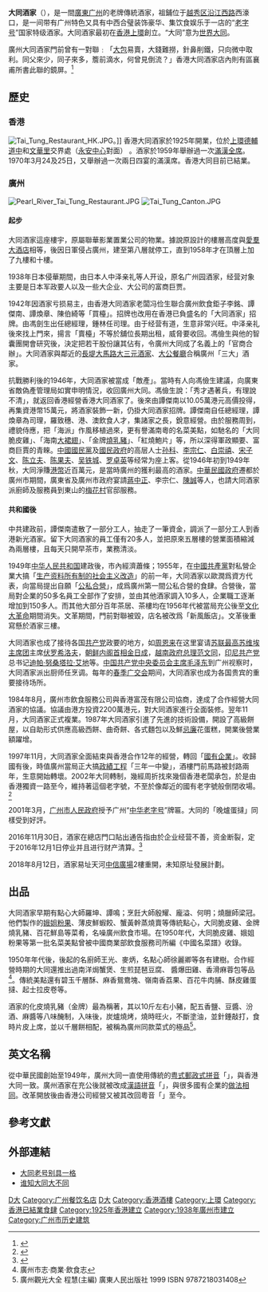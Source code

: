 {{Infobox Restaurant
| name              = 大同酒家
| image             = 
| image_width       = 
| image_caption     = 
| slogan            =
| logo              = 
| logo_width        = 
| established       = 1938年
| current-owner     = 广州饮食服务企业集团有限公司
| head-chef         = 
| food-type         = [[粵菜|粵菜]]
| dress-code        = 
| rating            = 
| country           = {{PRC}}
| street-address    = [[沿江西路|沿江西路]]63、65、67、69號
| city              = [[廣州市|廣州市]]
| state             = [[廣東省|廣東省]]
| zip               = 
| seating-capacity  = 
| reservations      = 
| other-locations   = 2018年8月易址天河[[廣州中信廣場|中信廣場]]2樓復業
| other-information = 名菜：大同脆皮雞、金牌化皮乳豬、三蛇龍虎燴、紅燒大裙翅。
| website  = 
}}
{{Infobox historic site
| 确定时间 = yes
| name = 大同酒家
| image = Dai_Tung_Restaurant.jpg
| location = [[广州市|广州市]][[越秀区|越秀区]][[沿江西路|沿江西路]]63、65、67、69号
| designation1 = 广州市历史建筑
| designation1_number = GZ-01-0052
| designation1_date = 2014年1月26日
}}
'''大同酒家'''（{{lang-en|Dai Tung Restaurant}}），是一間[[廣東|廣東]][[广州市|广州]]的老牌傳統酒家，祖鋪位于[[越秀区|越秀区]][[沿江路|沿江西路]]西濠口，是一间带有广州特色又具有中西合璧装饰豪华、集饮食娱乐于一店的“[[老字号|老字号]]”国家特级酒家。大同酒家最初在[[香港|香港]][[上環|上環]]創立。“大同”意为[[大同_(思想)|世界大同]]。

廣州大同酒家門前曾有一對聯﹕「[[大包|大包]]易賣，大錢難撈，針鼻削鐵，只向微中取利。同父來少，同子來多，簷前滴水，何曾見倒流？」香港大同酒家店內則有區襄甫所書此聯的鏡屏。<ref>{{Cite web|url=http://hk.apple.nextmedia.com/supplement/columnist/art/20070510/7085668|title=食肆喻世名聯|accessdate=2016-12-01|author=李怡|date=2007-05-10|publisher=香港蘋果日報|archive-date=2016-12-02|archive-url=https://web.archive.org/web/20161202101341/http://hk.apple.nextmedia.com/supplement/columnist/art/20070510/7085668|dead-url=no}}</ref>

== 歷史 ==

=== 香港 ===
[[File:Tai_Tung_Restaurant_HK.JPG|thumb]]。]]
香港大同酒家於1925年開業，位於[[上環|上環]][[德輔道|德輔道中]]和[[文華里_(香港)|文華里]]交界處（[[永安中心|永安中心]]對面） 。酒家於1959年舉辦過一次[[滿漢全席|滿漢全席]]。1970年3月24及25日，又舉辦過一次兩日四宴的滿漢席。香港大同目前已結業。

=== 廣州 ===
[[File:Pearl_River_Tai_Tung_Restaurant.JPG|thumb]]
[[File:Tai_Tung_Canton.JPG|thumb]]

==== 起步 ====
大同酒家這座樓宇，原屬聯華影業置業公司的物業。據說原設計的樓層高度與[[愛羣大酒店|愛羣大酒店]]相等，後因日軍侵占廣州，建至第八層就停工，直到1958年才在頂層上加了九樓和十樓。

1938年日本侵華期間，由日本人中泽亲礼等人开设，原名广州园酒家，经营对象主要是日本军政要人以及一些大企业、大公司的富商巨贾。

1942年因酒家亏损易主，由香港大同酒家老闆冯俭生聯合廣州飲食鉅子李銘、譚傑南、譚煥章、陳伯綺等「買檯」。招牌也改用在香港已負盛名的「大同酒家」招牌。由馮劍生出任總經理，鍾林任司理。由于经营有道，生意非常兴旺。中泽亲礼後來找上門來，揚言「賣檯」不等於舖位長期出租，威脅要收回。馮儉生與他的智囊團開會研究後，決定把若干股份讓其佔有，令廣州大同成了名義上的「官商合辦」。大同酒家與鄰近的[[長堤大馬路|長堤大馬路]][[大三元酒家|大三元酒家]]、[[大公餐廳|大公餐廳]]合稱廣州「三大」酒家。

抗戰勝利後的1946年，大同酒家被當成「敵產」。當時有人向馮儉生建議，向廣東省敵偽產管理局如實申明情況，收回廣州大同。馮儉生說：「秀才遇著兵，有理說不清」，就返回香港經營香港大同酒家了。後來由譚傑南以10.05萬港元高價投得，再集資港幣15萬元，將酒家裝飾一新，仍掛大同酒家招牌。譚傑南自任總經理，譚煥章為司理，羅致穗、港、澳飲食人才，集諸家之長，銳意經營。由於服務周到，禮貌侍應，把「海派」作風移植過來，更有譽滿南粵的名菜美點，如馳名的「大同脆皮雞」、「海南[[紅燒大裙翅|大裙翅]]」、「金牌[[燒乳豬|燒乳豬]]」、「紅燒鮑片」等，所以深得軍政顯要、富商巨賈的青睞。[[中國國民黨|中國國民黨]]及[[國民政府|國民政府]]的高层人士[[孙科|孙科]]、[[李宗仁|李宗仁]]、[[白崇禧|白崇禧]]、[[宋子文|宋子文]]、[[陈立夫|陈立夫]]、[[陈果夫|陈果夫]]、[[吴铁城|吴铁城]]、[[罗卓英|罗卓英]]等经常为座上客。從1946年初到1949年秋，大同淨賺[[港幣|港幣]]近百萬元，是當時廣州的獲利最高的酒家。[[中華民國政府|中華民國政府]]遷都於廣州市期間，廣東省及廣州市政府宴請[[蔣中正|蔣中正]]、李宗仁、[[陳誠|陳誠]]等人，也請大同酒家派廚師及服務員到東山的[[梅花村|梅花村]]官邸服務。

==== 共和國後 ====
中共建政前，譚傑南遣散了一部分工人，抽走了一筆資金，調派了一部分工人到香港新光酒家。留下大同酒家的員工僅有20多人，並把原來五層樓的營業面積縮減為兩層樓，且每天只開早茶市，業務清淡。

1949年[[中华人民共和国|中华人民共和国]]建政後，市內經濟蕭條；1955年，在[[中國共產黨|中國共產黨]]對私營企業大搞「[[生产资料所有制的社会主义改造|生产资料所有制的社会主义改造]]」的前一年，大同酒家以歐潤爲資方代表，向當局提出自願「[[公私合營|公私合營]]」，成爲廣州第一間公私合營的食肆。合營後，當局對企業的50多名員工全部作了安排，並由其他酒家調入10多人，企業職工逐漸增加到150多人。而其他大部分百年茶居、茶樓均在1956年代被當局充公後至[[文化大革命|文化大革命]]期間消失。文革期間，門前對聯被毀，店名被改爲「新風飯店」。文革後重寫懸於酒家三樓。

大同酒家也成了接待各国[[共产党|共产党]]政要的地方，如[[周恩来|周恩来]]在这里宴请[[苏联最高苏维埃主席团|苏联最高苏维埃主席团]]主席[[伏罗希洛夫|伏罗希洛夫]]，[[朝鲜总理列表|朝鲜内阁首相]][[金日成|金日成]]，[[越南政府总理|越南政府总理]][[范文同|范文同]]，[[印尼共产党|印尼共产党]]总书记[[迪帕·努桑塔拉·艾地|迪帕·努桑塔拉·艾地]]等。[[中国共产党中央委员会主席|中国共产党中央委员会主席]][[毛泽东|毛泽东]]到广州视察时，大同酒家派出厨师任烹调。每年的[[春季|春季]][[广交会|广交会]]期间，大同酒家也成为各国贵宾的重要接待场所。

1984年8月，廣州市飲食服務公司與香港富茂有限公司協商，達成了合作經營大同酒家的協議。協議由港方投資2200萬港元，對大同酒家進行全面裝修。翌年11月，大同酒家正式複業。1987年大同酒家引進了先進的技術設備，開設了高級餅屋，以自助形式供應高級西餅、曲奇餅、各式麵包以及鮮[[忌廉|忌廉]]花蛋糕，開業後營業額躍增。

1997年11月，大同酒家全面結束與香港合作12年的經營，轉回「[[國有企業|國有企業]]」。收歸國有後，時值廣州當局正大搞[[政績工程|政績工程]]「三年一中變」，酒樓門前馬路被封路兩年，生意開始轉壞。2002年大同轉制，幾經周折找來幾個香港老闆承包，於是由香港獨資一路至今，維持著這個老字號，不至於像鄰近的國有老字號般倒閉收場。<ref>{{cite news|url=http://epaper.oeeee.com/C/html/2013-08/28/content_1922980.htm|title=大同酒家：时代大不同，但梦想大同|date=2013-08-28|publisher=南方都市報|accessdate=2013-12-15|deadurl=yes|archiveurl=https://web.archive.org/web/20131215164925/http://epaper.oeeee.com/C/html/2013-08/28/content_1922980.htm|archivedate=2013-12-15}}</ref>

2001年3月，[[广州市人民政府|广州市人民政府]]授予广州“[[中华老字号|中华老字号]]”牌匾。大同的「晚爐蛋撻」同樣受到好評。

2016年11月30日，酒家在總店門口貼出通告指由於企业经营不善，资金断裂，定于2016年12月1日停业并且进行财产清算。<ref>{{Cite web|url=http://hk.apple.nextmedia.com/realtime/china/20161201/55990016|title=【港商有份】78年廣州大同酒家突執笠 周恩來曾宴請金日成|accessdate=2016-12-01|date=2016-12-01|publisher=香港蘋果日報|archive-date=2016-12-22|archive-url=https://web.archive.org/web/20161222124808/http://hk.apple.nextmedia.com/realtime/china/20161201/55990016|dead-url=no}}</ref>

2018年8月12日，酒家易址天河[[廣州中信廣場|中信廣場]]2樓重開，未知原址發展計劃。

== 出品 ==
大同酒家早期有點心大師羅坤、譚鳴；烹飪大師殷耀、龐溢、何明；燒臘師梁冠。他們製作的[[娥姐粉果|娥姐粉果]]、薄皮鮮蝦餃、蟹黃幹蒸燒賣等傳統點心，大同脆皮雞、金牌燒乳豬、百花鮮島等菜肴，名噪廣州飲食市場。在1950年代，大同脆皮雞、娥姐粉果等第一批名菜美點曾被中國商業部飲食服務司所編《中國名菜譜》收錄。

1950年年代後，後起的名廚師王光、麥炳，名點心師徐麗卿等各有建樹。合作經營時期的大同還推出過南洋焗蟹煲、生煎琵琶豆腐、 醬爆田雞、香滑麻蓉包等品<ref>廣州市志·商業·飲食志</ref>。傳統美點還有碧玉千層酥、麻香鴛鴦塊、嶺南香荔果、百花牛肉脯、酥皮雞蛋撻、起士拉皮卷等。

酒家的化皮燒乳豬（金牌）最為稱著，其以10斤左右小豬，配五香鹽、豆醬、汾酒、麻醬等八味醃制，入味後，炭爐燒烤，燒時旺火，不斷塗油，並針錘敲打，食時片皮上席，並以千層餅相配，被稱為廣州同款菜式的極品<ref>廣州觀光大全 程慧(主編) 廣東人民出版社 1999 ISBN 9787218031408</ref>。

== 英文名稱 ==
從中華民國創始至1949年，廣州大同一直使用傳統的[[粵語羅馬化方案|粤式]][[郵政式拼音|郵政式拼音]]「{{lang|en|Tai Tung Restaurant}}」，與香港大同一致。廣州酒家在充公後就被改成[[漢語拼音|漢語拼音]]「{{lang|pinyin|Datong}}」，與很多國有企業的[[廣州地名#傳統（粵拼）地名及建築物名稱列表|做法相同]]。改革開放後由香港公司經營又被其改回粵音「{{lang|en|Dai Tung Restaurant}}」至今。

== 參考文獻 ==
{{reflist}}

== 外部連結 ==
* [http://www.gzzxws.gov.cn/gzws/gzws/ml/58/200809/t20080917_9106.htm 大同老号别具一格] {{Wayback|url=http://www.gzzxws.gov.cn/gzws/gzws/ml/58/200809/t20080917_9106.htm |date=20200327185839 }}
* [http://www.gzzxws.gov.cn/qxws/yxws/yxzj/yx1_1_1/200906/t20090625_13177.htm 谁知大同大不同] {{Wayback|url=http://www.gzzxws.gov.cn/qxws/yxws/yxzj/yx1_1_1/200906/t20090625_13177.htm |date=20190601184456 }}

[[Category:广州老字号|D大]]
[[Category:广州餐饮名店|Category:广州餐饮名店]]
[[Category:越秀区|D大]]
[[Category:香港酒樓|Category:香港酒樓]]
[[Category:上環|Category:上環]]
[[Category:香港已結業食肆|Category:香港已結業食肆]]
[[Category:1925年香港建立|Category:1925年香港建立]]
[[Category:1938年廣州市建立|Category:1938年廣州市建立]]
[[Category:广州市历史建筑|Category:广州市历史建筑]]